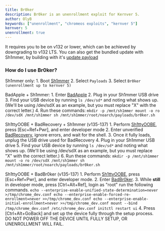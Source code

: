 ```yaml
---
title: Br0ker
description: Br0ker is an unenrollment exploit for Kernver 5.
author: OlyB
keywords: ["unenrollment", "chromeos exploits", "kernver 5"]
kernver: 5
unenrollment: true
---
```



<PageHeader title={frontmatter.title} description={frontmatter.description} author={frontmatter.author} link={frontmatter.link} kernver={frontmatter.kernver} nolower={frontmatter.nolower}/>

It requires you to be on v132 or lower, which can be achieved by downgrading to v132 LTS. You can also get the bundled update with Sh1mmer, by building with it's [update payload](/kajigs/sh1mmer#update-payload)

### How do I use Br0ker?
Sh1mmer only:
    1. Boot [Sh1mmer](/kajigs/sh1mmer#booting)
    2. Select `Payloads`
    3. Select `Br0ker (unenrollment up to kernver 5)`

BadApple + Sh1mmer:
    1. Enter [BadApple](/kajigs/badapple)
    2. Plug in your Sh1mmer USB drive
    3. Find your USB device by running
        ```
        ls /dev/sd*
        ```
        and noting what shows up. (We'll be using /dev/sdX as an example, but you must replace "X" with the correct letter.)
    4. Run these commands:
        ```
        mkdir -p /mnt/sh1mmer
        mount -o ro /dev/sdX /mnt/sh1mmer
        sh /mnt/sh1mmer/root/noarch/payloads/br0ker.sh
        ```

Sh1ttyOOBE + BadRecovery + Sh1mmer (v135-137)
    1. Perform [Sh1ttyOOBE](/kajigs/sh1ttyoobe), press [Esc+Ref+Pwr], and enter developer mode
    2. Enter unverified [BadRecovery](/kajigs/badrecovery), ignore errors, and wait for the shell.
    3. Once it fully loads, unplug the USB drive used for BadRecovery
    4. Plug in your Sh1mmer USB drive
    5. Find your USB device by running
        ```
        ls /dev/sd*
        ```
        and noting what shows up. (We'll be using /dev/sdX as an example, but you must replace "X" with the correct letter.)
    6. Run these commands:
        ```
        mkdir -p /mnt/sh1mmer
        mount -o ro /dev/sdX /mnt/sh1mmer
        sh /mnt/sh1mmer/root/noarch/payloads/br0ker.sh
        ```

Sh1ttyOOBE + BadBr0ker (v135-137)
    1. Perform [Sh1ttyOOBE](/kajigs/sh1ttyoobe), press [Esc+Ref+Pwr], and enter developer mode.
    2. Enter [BadBr0ker](https://github.com/crosbreaker/badbr0ker?tab=readme-ov-file#i-have-a-usb-what-now).
    3. While __still__ in developer mode, press [Ctrl+Alt+Ref], login as "root" run the following commands.
        ```
        echo --enterprise-enable-unified-state-determination=never >/tmp/chrome_dev.conf
        echo --enterprise-enable-forced-re-enrollment=never >>/tmp/chrome_dev.conf
        echo --enterprise-enable-initial-enrollment=never >>/tmp/chrome_dev.conf
        mount --bind /tmp/chrome_dev.conf /etc/chrome_dev.conf
        initctl restart ui
        ```
    4. Press [Ctrl+Alt+GoBack] and set up the device fully through the setup process. DO NOT POWER OFF THE DEVICE UNTIL FULLY SETUP, OR UNENROLLMENT WILL FAIL.
